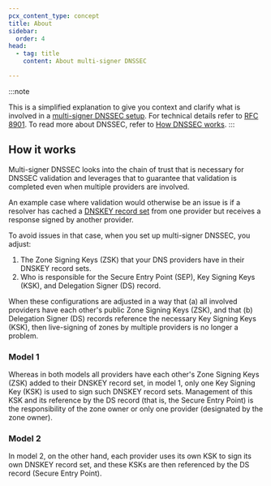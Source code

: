 ```yaml
---
pcx_content_type: concept
title: About
sidebar:
  order: 4
head:
  - tag: title
    content: About multi-signer DNSSEC

---
```


:::note

This is a simplified explanation to give you context and clarify what is involved in a [multi-signer DNSSEC setup](/dns/dnssec/multi-signer-dnssec/setup/). For technical details refer to [RFC 8901](https://www.rfc-editor.org/rfc/rfc8901.html). To read more about DNSSEC, refer to [How DNSSEC works](https://www.cloudflare.com/dns/dnssec/how-dnssec-works/). 
:::

## How it works

Multi-signer DNSSEC looks into the chain of trust that is necessary for DNSSEC validation and leverages that to guarantee that validation is completed even when multiple providers are involved.

An example case where validation would otherwise be an issue is if a resolver has cached a [DNSKEY record set](https://www.cloudflare.com/learning/dns/dns-records/dnskey-ds-records/) from one provider but receives a response signed by another provider.

To avoid issues in that case, when you set up multi-signer DNSSEC, you adjust:

1. The Zone Signing Keys (ZSK) that your DNS providers have in their DNSKEY record sets.
2. Who is responsible for the Secure Entry Point (SEP), Key Signing Keys (KSK), and Delegation Signer (DS) record.

When these configurations are adjusted in a way that (a) all involved providers have each other's public Zone Signing Keys (ZSK), and that (b) Delegation Signer (DS) records reference the necessary Key Signing Keys (KSK), then live-signing of zones by multiple providers is no longer a problem.

### Model 1

Whereas in both models all providers have each other's Zone Signing Keys (ZSK) added to their DNSKEY record set, in model 1, only one Key Signing Key (KSK) is used to sign such DNSKEY record sets. Management of this KSK and its reference by the DS record (that is, the Secure Entry Point) is the responsibility of the zone owner or only one provider (designated by the zone owner).

### Model 2

In model 2, on the other hand, each provider uses its own KSK to sign its own DNSKEY record set, and these KSKs are then referenced by the DS record (Secure Entry Point).
